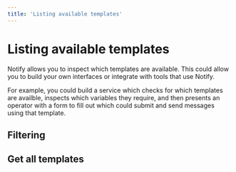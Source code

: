```yaml
---
title: 'Listing available templates'
---
```



# Listing available templates

Notify allows you to inspect which templates are available. This could allow you
to build your own interfaces or integrate with tools that use Notify.

For example, you could build a service which checks for which templates are
availble, inspects which variables they require, and then presents an operator
with a form to fill out which could submit and send messages using that
template.

<Contents />

## Filtering

## Get all templates

<Examples reference="listing-templates" title="Get all templates" />
